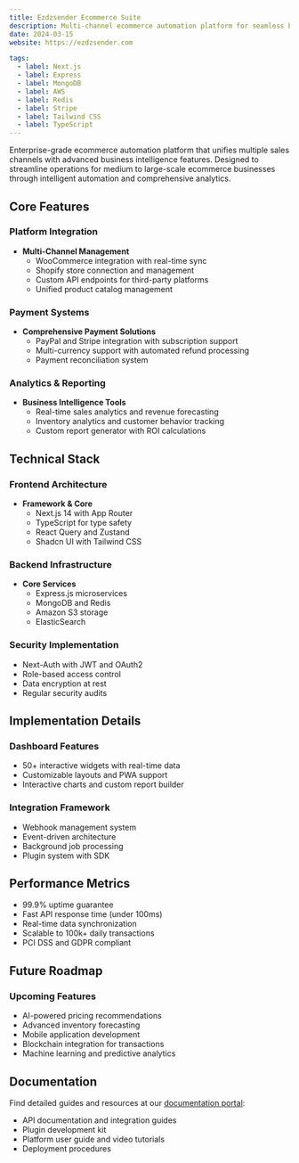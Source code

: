 ```yaml
---
title: Ezdzsender Ecommerce Suite
description: Multi-channel ecommerce automation platform for seamless business operations
date: 2024-03-15
website: https://ezdzsender.com

tags:
  - label: Next.js
  - label: Express
  - label: MongoDB
  - label: AWS
  - label: Redis
  - label: Stripe
  - label: Tailwind CSS
  - label: TypeScript
---
```


Enterprise-grade ecommerce automation platform that unifies multiple sales channels with advanced business intelligence features. Designed to streamline operations for medium to large-scale ecommerce businesses through intelligent automation and comprehensive analytics.

## Core Features

### Platform Integration
- **Multi-Channel Management**
  - WooCommerce integration with real-time sync
  - Shopify store connection and management
  - Custom API endpoints for third-party platforms
  - Unified product catalog management

### Payment Systems
- **Comprehensive Payment Solutions**
  - PayPal and Stripe integration with subscription support
  - Multi-currency support with automated refund processing
  - Payment reconciliation system

### Analytics & Reporting
- **Business Intelligence Tools**
  - Real-time sales analytics and revenue forecasting
  - Inventory analytics and customer behavior tracking
  - Custom report generator with ROI calculations

## Technical Stack

### Frontend Architecture
- **Framework & Core**
  - Next.js 14 with App Router
  - TypeScript for type safety
  - React Query and Zustand
  - Shadcn UI with Tailwind CSS

### Backend Infrastructure
- **Core Services**
  - Express.js microservices
  - MongoDB and Redis
  - Amazon S3 storage
  - ElasticSearch

### Security Implementation
- Next-Auth with JWT and OAuth2
- Role-based access control
- Data encryption at rest
- Regular security audits

## Implementation Details

### Dashboard Features
- 50+ interactive widgets with real-time data
- Customizable layouts and PWA support
- Interactive charts and custom report builder

### Integration Framework
- Webhook management system
- Event-driven architecture
- Background job processing
- Plugin system with SDK

## Performance Metrics

- 99.9% uptime guarantee
- Fast API response time (under 100ms)
- Real-time data synchronization
- Scalable to 100k+ daily transactions
- PCI DSS and GDPR compliant

## Future Roadmap

### Upcoming Features
- AI-powered pricing recommendations
- Advanced inventory forecasting
- Mobile application development
- Blockchain integration for transactions
- Machine learning and predictive analytics

## Documentation

Find detailed guides and resources at our [documentation portal](https://docs.ezdzsender.com):
- API documentation and integration guides
- Plugin development kit
- Platform user guide and video tutorials
- Deployment procedures